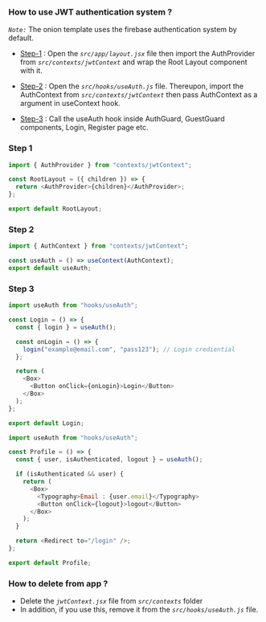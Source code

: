 ### How to use JWT authentication system ?

_`Note:`_ The onion template uses the firebase authentication system by default.

- [Step-1](#step-1) : Open the _`src/app/layout.jsx`_ file then import the AuthProvider from _`src/contexts/jwtContext`_ and wrap the Root Layout component with it.

- [Step-2](#step-2) : Open the _`src/hooks/useAuth.js`_ file. Thereupon, import the AuthContext from _`src/contexts/jwtContext`_ then pass AuthContext as a argument in useContext hook.

- [Step-3](#step-3) : Call the useAuth hook inside AuthGuard, GuestGuard components, Login, Register page etc.

### Step 1

```js layout.jsx mark=1,4
import { AuthProvider } from "contexts/jwtContext";

const RootLayout = ({ children }) => {
  return <AuthProvider>{children}</AuthProvider>;
};

export default RootLayout;
```

### Step 2

```js useAuth.js mark=1,3[34:44]
import { AuthContext } from "contexts/jwtContext";

const useAuth = () => useContext(AuthContext);
export default useAuth;
```

### Step 3

```js login.jsx
import useAuth from "hooks/useAuth";

const Login = () => {
  const { login } = useAuth();

  const onLogin = () => {
    login("example@email.com", "pass123"); // Login crediential
  };

  return (
    <Box>
      <Button onClick={onLogin}>Login</Button>
    </Box>
  );
};

export default Login;
```

```js profile.jsx
import useAuth from "hooks/useAuth";

const Profile = () => {
  const { user, isAuthenticated, logout } = useAuth();

  if (isAuthenticated && user) {
    return (
      <Box>
        <Typography>Email : {user.email}</Typography>
        <Button onClick={logout}>logout</Button>
      </Box>
    );
  }

  return <Redirect to="/login" />;
};

export default Profile;
```

### How to delete from app ?

- Delete the _`jwtContext.jsx`_ file from _`src/contexts`_ folder
- In addition, if you use this, remove it from the _`src/hooks/useAuth.js`_ file.
